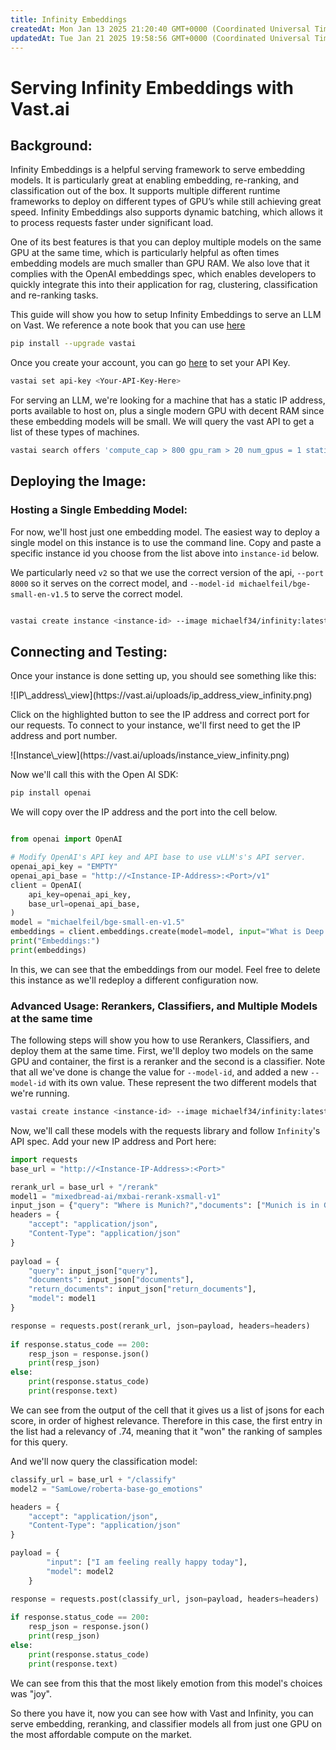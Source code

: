 ```yaml
---
title: Infinity Embeddings
createdAt: Mon Jan 13 2025 21:20:40 GMT+0000 (Coordinated Universal Time)
updatedAt: Tue Jan 21 2025 19:58:56 GMT+0000 (Coordinated Universal Time)
---
```


# Serving Infinity Embeddings with Vast.ai

## Background:

Infinity Embeddings is a helpful serving framework to serve embedding models. It is particularly great at enabling embedding, re-ranking, and classification out of the box. It supports multiple different runtime frameworks to deploy on different types of GPU’s while still achieving great speed. Infinity Embeddings also supports dynamic batching, which allows it to process requests faster under significant load.

One of its best features is that you can deploy multiple models on the same GPU at the same time, which is particularly helpful as often times embedding models are much smaller than GPU RAM. We also love that it complies with the OpenAI embeddings spec, which enables developers to quickly integrate this into their application for rag, clustering, classification and re-ranking tasks.

This guide will show you how to setup Infinity Embeddings to serve an LLM on Vast. We reference a note book that you can use [here](https://nbviewer.org/urls/bitbucket.org/%21api/2.0/snippets/jsbcannell/nE66og/f86a1c070ddc362abc6572eb300926a0b7190ad3/files/serve_infinity_on_vast.ipynb)

```bash Bash
pip install --upgrade vastai
```

Once you create your account, you can go [here](https://cloud.vast.ai/cli/) to set your API Key.

```bash Bash
vastai set api-key <Your-API-Key-Here>
```

For serving an LLM, we're looking for a machine that has a static IP address, ports available to host on, plus a single modern GPU with decent RAM since these embedding models will be small. We will query the vast API to get a list of these types of machines.

```bash Bash
vastai search offers 'compute_cap > 800 gpu_ram > 20 num_gpus = 1 static_ip=true direct_port_count > 1' 
```

## Deploying the Image:

### Hosting a Single Embedding Model:

For now, we'll host just one embedding model.
The easiest way to deploy a single model on this instance is to use the command line. Copy and paste a specific instance id you choose from the list above into `instance-id` below.

We particularly need `v2` so that we use the correct version of the api, `--port 8000` so it serves on the correct model, and `--model-id michaelfeil/bge-small-en-v1.5` to serve the correct model.

```bash Bash

vastai create instance <instance-id> --image michaelf34/infinity:latest --env '-p 8000:8000' --disk 40 --args v2 --model-id michaelfeil/bge-small-en-v1.5 --port 8000
```

## Connecting and Testing:

Once your instance is done setting up, you should see something like this:

<Frame caption="IP_address_view">
![IP\_address\_view](https://vast.ai/uploads/ip_address_view_infinity.png)
</Frame>

Click on the highlighted button to see the IP address and correct port for our requests. To connect to your instance, we'll first need to get the IP address and port number.


<Frame caption="Instance_view">
![Instance\_view](https://vast.ai/uploads/instance_view_infinity.png)
</Frame>

Now we'll call this with the Open AI SDK:

```bash Bash
pip install openai
```

We will copy over the IP address and the port into the cell below.

```python icon="python" Python

from openai import OpenAI

# Modify OpenAI's API key and API base to use vLLM's's API server.
openai_api_key = "EMPTY"
openai_api_base = "http://<Instance-IP-Address>:<Port>/v1"
client = OpenAI(
    api_key=openai_api_key,
    base_url=openai_api_base,
)
model = "michaelfeil/bge-small-en-v1.5"
embeddings = client.embeddings.create(model=model, input="What is Deep Learning?").data[0].embedding
print("Embeddings:")
print(embeddings)
```

In this, we can see that the embeddings from our model. Feel free to delete this instance as we'll redeploy a different configuration now.

### Advanced Usage: Rerankers, Classifiers, and Multiple Models at the same time

The following steps will show you how to use Rerankers, Classifiers, and deploy them at the same time. First, we'll deploy two models on the same GPU and container, the first is a reranker and the second is a classifier. Note that all we've done is change the value for `--model-id`, and added a new `--model-id` with its own value. These represent the two different models that we're running.

```bash Bash
vastai create instance <instance-id> --image michaelf34/infinity:latest --env '-p 8000:8000' --disk 40 --args v2 --model-id mixedbread-ai/mxbai-rerank-xsmall-v1 --model-id  SamLowe/roberta-base-go_emotions --port 8000
```

Now, we'll call these models with the requests library and follow `Infinity`'s API spec. Add your new IP address and Port here:

```python icon="python" Python
import requests
base_url = "http://<Instance-IP-Address>:<Port>"
```

```python icon="python" Python
rerank_url = base_url + "/rerank"
model1 = "mixedbread-ai/mxbai-rerank-xsmall-v1"
input_json = {"query": "Where is Munich?","documents": ["Munich is in Germany.", "The sky is blue."],"return_documents": "false","model": "mixedbread-ai/mxbai-rerank-xsmall-v1"}
headers = {
    "accept": "application/json",
    "Content-Type": "application/json"
}
    
payload = {
    "query": input_json["query"],
    "documents": input_json["documents"],
    "return_documents": input_json["return_documents"],
    "model": model1
}

response = requests.post(rerank_url, json=payload, headers=headers)
    
if response.status_code == 200:
    resp_json = response.json()
    print(resp_json)
else: 
    print(response.status_code)
    print(response.text)
```

We can see from the output of the cell that it gives us a list of jsons for each score, in order of highest relevance. Therefore in this case, the first entry in the list had a relevancy of .74, meaning that it "won" the ranking of samples for this query.

And we'll now query the classification model:

```python icon="python" Python
classify_url = base_url + "/classify"
model2 = "SamLowe/roberta-base-go_emotions"

headers = {
    "accept": "application/json",
    "Content-Type": "application/json"
}

payload = {
        "input": ["I am feeling really happy today"],
        "model": model2
    }

response = requests.post(classify_url, json=payload, headers=headers)
    
if response.status_code == 200:
    resp_json = response.json()
    print(resp_json)
else: 
    print(response.status_code)
    print(response.text)
```

We can see from this that the most likely emotion from this model's choices was "joy".

So there you have it, now you can see how with Vast and Infinity, you can serve embedding, reranking, and classifier models all from just one GPU on the most affordable compute on the market.
